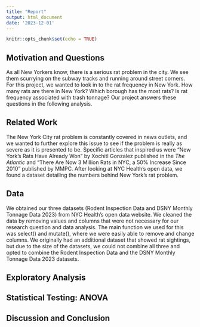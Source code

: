 ```yaml
---
title: "Report"
output: html_document
date: '2023-12-01'
---
```


```r
knitr::opts_chunk$set(echo = TRUE)
```

## Motivation and Questions 
As all New Yorkers know, there is a serious rat problem in the city. We see them scurrying on the subway tracks and running around street corners. For this project, we wanted to look in to the rat frequency in New York. How many rats are there in New York? Which borough has the most rats? Is rat frequency associated with trash tonnage? Our project answers these questions in the following analysis. 

## Related Work
The New York City rat problem is constantly covered in news outlets, and we wanted to further explore this issue to see if the problem is really as severe as it is presented to be. Specific articles that inspired us were "New York’s Rats Have Already Won" by Xochitl Gonzalez published in the *The Atlantic* and "There Are Now 3 Million Rats in NYC, a 50% Increase Since 2010" published by MMPC. After looking at NYC Health's open data, we found a dataset detailing the numbers behind New York's rat problem.

## Data
We obtained our three datasets (Rodent Inspection Data and DSNY Monthly Tonnage Data 2023) from NYC Health's open data website. We cleaned the data by removing values and columns that were not necessary for our research question and data analysis. The main function we used for this was select() and mutate(), where we were easily able to remove and change columns. We originally had an additional dataset that showed rat sightings, but due to the size of the datasets, we could not combine all three and opted to combine the Rodent Inspection Data and the DSNY Monthly Tonnage Data 2023 datasets. 

## Exploratory Analysis

## Statistical Testing: ANOVA 

## Discussion and Conclusion 



 